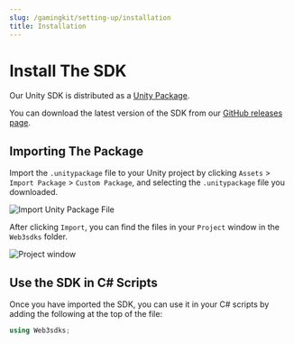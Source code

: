 ```yaml
---
slug: /gamingkit/setting-up/installation
title: Installation
---
```



# Install The SDK

Our Unity SDK is distributed as a [Unity Package](https://docs.unity3d.com/Manual/PackagesList.html).

You can download the latest version of the SDK from our [GitHub releases page](https://github.com/web3sdks/unity-sdk/releases).

<div className="row">
  <div className="col col--12" style={{ padding: 8 }}>
    <QuickstartCard
      name="Download The Unity Package File"
      link="https://github.com/web3sdks/unity-sdk/releases"
      image="/assets/languages/unity.webp"
    />
  </div>
</div>

## Importing The Package

Import the `.unitypackage` file to your Unity project by clicking `Assets` > `Import Package` > `Custom Package`, and
selecting the `.unitypackage` file you downloaded.

![Import Unity Package File](../assets/4.png)

After clicking `Import`, you can find the files in your `Project` window in the `Web3sdks` folder.

![Project window](../assets/5.png)

## Use the SDK in C# Scripts

Once you have imported the SDK, you can use it in your C# scripts by adding the following at the top of the file:

```csharp
using Web3sdks;
```
